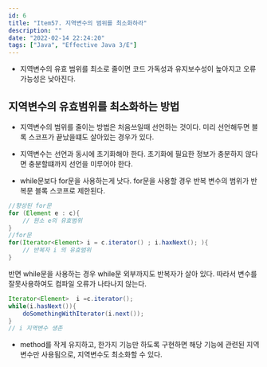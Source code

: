 ```yaml
---
id: 6
title: "Item57. 지역변수의 범위를 최소화하라"
description: ""
date: "2022-02-14 22:24:20"
tags: ["Java", "Effective Java 3/E"]
---
```

- 지역변수의 유효 범위를 최소로 줄이면 코드 가독성과 유지보수성이 높아지고 오류 가능성은 낮아진다. 

## 지역변수의 유효범위를 최소화하는 방법 

- 지역변수의 범위를 줄이는 방법은 처음쓰일때 선언하는 것이다. 미리 선언해두면 블록 스코프가 끝났을떄도 살아있는 경우가 있다. 
- 지역변수는 선언과 동시에 초기화해야 한다. 초기화에 필요한 정보가 충분하지 않다면 충분할떄까지 선언을 미루어야 한다.



- while문보다 for문을 사용하는게 낫다. for문을 사용할 경우 반복 변수의 범위가 반복문 블록 스코프로 제한된다. 

```java
//향상된 for문
for (Element e : c){
    // 원소 e의 유효범위
}
//for문 
for(Iterator<Element> i = c.iterator() ; i.haxNext(); ){
    // 반복자 i 의 유효범위 
}
```

반면 while문을 사용하는 경우 while문 외부까지도 반복자가 살아 있다. 따라서 변수를 잘못사용하여도 컴파일 오류가 나타나지 않는다. 

```java
Iterator<Element>  i =c.iterator();
while(i.hasNext()){
    doSomethingWithIterator(i.next());
}
// i 지역변수 생존 
```

- method를 작게 유지하고, 한가지 기능만 하도록 구현하면 해당 기능에 관련된 지역변수만 사용됨으로, 지역변수도 최소화할 수 있다.
